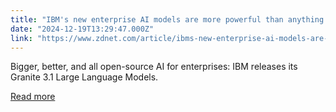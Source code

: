 ```yaml
---
title: "IBM's new enterprise AI models are more powerful than anything from OpenAI or Google"
date: "2024-12-19T13:29:47.000Z"
link: "https://www.zdnet.com/article/ibms-new-enterprise-ai-models-are-more-powerful-than-anything-from-openai-or-google/"
---
```


Bigger, better, and all open-source AI for enterprises: IBM releases its Granite 3.1 Large Language Models.

[Read more](https://www.zdnet.com/article/ibms-new-enterprise-ai-models-are-more-powerful-than-anything-from-openai-or-google/)
